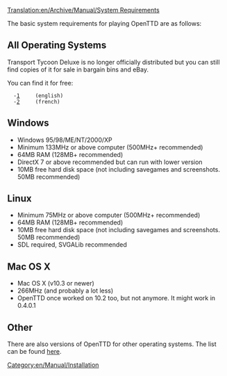 [[Translation:en/Archive/Manual/System Requirements]]
[[Category:en/Manual/Installation]]

The basic system requirements for playing OpenTTD are as follows:

==All Operating Systems==
{{en/Warning|OpenTTD currently needs a [[en/Archive/Manual/Installation FAQ|few files]] from either the DOS or Windows version of the original Transport Tycoon ''Deluxe''.  Note that ''Transport Tycoon'' is a earlier game and currently not compatible.}}

Transport Tycoon Deluxe is no longer officially distributed but you can still find copies of it for sale in bargain bins and eBay.

You can find it for free:
   -[http://www.abandonwarering.com]     (english)
   -[http://www.abandonware-france.org]     (french)

==Windows== 

*Windows 95/98/ME/NT/2000/XP
*Minimum 133MHz or above computer (500MHz+ recommended)
*64MB RAM (128MB+ recommended)
*DirectX 7 or above recommended but can run with lower version
*10MB free hard disk space (not including savegames and screenshots. 50MB recommended)

==Linux== 
*Minimum 75MHz or above computer (500MHz+ recommended)
*64MB RAM (128MB+ recommended)
*10MB free hard disk space (not including savegames and screenshots. 50MB recommended)
*SDL required, SVGALib recommended

==Mac OS X==
* Mac OS X (v10.3 or newer)
* 266MHz (and probably a lot less)
* OpenTTD once worked on 10.2 too, but not anymore. It might work in 0.4.0.1 

==Other==

There are also versions of OpenTTD for other operating systems.  The list can be found [[en/Archive/Compilation and Ports/Operating system|here]].